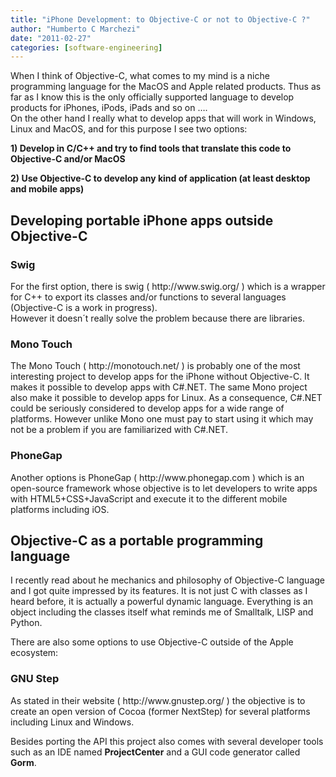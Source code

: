 ```yaml
---
title: "iPhone Development: to Objective-C or not to Objective-C ?"
author: "Humberto C Marchezi"
date: "2011-02-27"
categories: [software-engineering]
---
```


When I think of Objective-C, what comes to my mind is a niche
programming language for the MacOS and Apple related products. Thus as
far as I know this is the only officially supported language to develop
products for iPhones, iPods, iPads and so on ....  
On the other hand I really what to develop apps that will work in
Windows, Linux and MacOS, and for this purpose I see two options:  
  
**1) Develop in C/C++ and try to find tools that translate this code to
Objective-C and/or MacOS**  
  
**2) Use Objective-C to develop any kind of application (at least
desktop and mobile apps)**  
  

Developing portable iPhone apps outside Objective-C
---------------------------------------------------

  

### Swig

For the first option, there is swig ( http://www.swig.org/ ) which is a
wrapper for C++ to export its classes and/or functions to several
languages (Objective-C is a work in progress).  
However it doesn´t really solve the problem because there are
libraries.  
  

### Mono Touch

The Mono Touch ( http://monotouch.net/ ) is probably one of the most
interesting project to develop apps for the iPhone without Objective-C.
It makes it possible to develop apps with C\#.NET. The same Mono project
also make it possible to develop apps for Linux. As a consequence,
C\#.NET could be seriously considered to develop apps for a wide range
of platforms. However unlike Mono one must pay to start using it which
may not be a problem if you are familiarized with C\#.NET.  
  

### PhoneGap

Another options is PhoneGap ( http://www.phonegap.com ) which is an
open-source framework whose objective is to let developers to write apps
with HTML5+CSS+JavaScript and execute it to the different mobile
platforms including iOS.  
  

Objective-C as a portable programming language
----------------------------------------------

  
I recently read about he mechanics and philosophy of Objective-C
language and I got quite impressed by its features. It is not just C
with classes as I heard before, it is actually a powerful dynamic
language. Everything is an object including the classes itself what
reminds me of Smalltalk, LISP and Python.  
  
There are also some options to use Objective-C outside of the Apple
ecosystem:  
  

### GNU Step

As stated in their website ( http://www.gnustep.org/ ) the objective is
to create an open version of Cocoa (former NextStep) for several
platforms including Linux and Windows.  
  
Besides porting the API this project also comes with several developer
tools such as an IDE named **ProjectCenter** and a GUI code generator
called **Gorm**.
